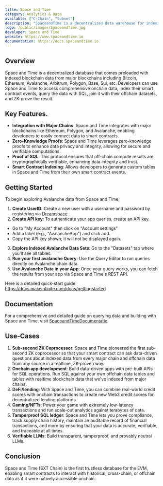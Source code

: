 ```yaml
---
title: Space and Time
category: Analytics & Data
available: ["C-Chain", "Subnet"]
description: "SpaceandTime is a decentralized data warehouse for indexing blockchain data and supporting onchain/offchain analytics."
logo: /public/images/SpaceandTime.jpg
developer: Space and Time
website: https://www.spaceandtime.io
documentation: https://docs.spaceandtime.io
---
```


## Overview
Space and Time is a decentralized database that comes preloaded with indexed blockchain data from major blockchains including Bitcoin, Ethereum, Avalanche, Arbitrum, Polygon, Base, Sui, etc. Developers can use Space and Time to access comprehensive onchain data, index their smart contract events, query the data with SQL, join it with their offchain datasets, and ZK-prove the result.

## Key Features.

- **Integration with Major Chains**: Space and Time integrates with major blockchains like Ethereum, Polygon, and Avalanche, enabling developers to easily connect data to smart contracts.
- **Zero-Knowledge Proofs**: Space and Time leverages zero-knowledge proofs to enhance data privacy and integrity, allowing for secure and verifiable computations.
- **Proof of SQL**: This protocol ensures that off-chain compute results are cryptographically verifiable, enhancing data integrity and trust.
- **Smart Contract Indexing**: Allows developers to generate custom tables in Space and Time from their own smart contract events.

## Getting Started

To begin exploring Avalanche data from Space and Time;

1. **Create UserID**: Create a new user with a username and password by registering via [Dreamspace](https://app.spaceandtime.ai).
2. **Create API key**: To authenticate your app queries, create an API key. 
- Go to "My Account" then click on "Account settings" 
- Add a label (e.g., "AvalancheApp") and click add.
- Copy the API key shown; it will not be displayed again.
3. **Explore Indexed Avalanche Data Sets**: Go to the "Datasets" tab where you'll see all tables.
4. **Run your first avalanche Query**: Use the Query Editor to run queries directly on Avalanche chain data.
5. **Use Avalanche Data in your App**: Once your query works, you can fetch the results from your app via Space and Time's REST API.

Here is a detailed quick-start guide: https://docs.makeinfinite.com/docs/gettingstarted

## Documentation

For a comprehensive and detailed guide on querying data and building with Space and Time, visit [SpaceandTimeDocumentatio](https://docs.makeinfinite.com)

## Use-Cases

1. **Sub-second ZK Coprocessor**: Space and Time pioneered the first sub-second ZK coprocessor so that your smart contract can ask data-driven questions about indexed data from every major chain and offchain data from any source in a realtime, ZK-proven way.
2. **Onchain app development**: Build data-driven apps with pre-built APIs for SQL operations. Run SQL against your own offchain data tables and tables with realtime blockchain data that we've indexed from major chains.
3. **DeFi/lending**: With Space and Time, you can combine real-world credit scores with onchain transactions to create new Web3 credit scores for decentralized lending platforms.
4. **Gaming/NFTs**: Power your game with extremely low-latency transactions and run scale-out analytics against terabytes of data. 
5. **Tamperproof SQL ledger**: Space and Time lets you prove compliance, track supply chain history, maintain an auditable record of financial transactions, and more by ensuring that your data is accurate, verifiable, and traceable at all times.
6. **Verifiable LLMs**: Build transparent, tamperproof, and provably neutral LLMs. 

## Conclusion
Space and Time (SXT Chain) is the first trustless database for the EVM, enabling smart contracts to interact with historical, cross-chain, or offchain data as if it were natively accessible onchain.
